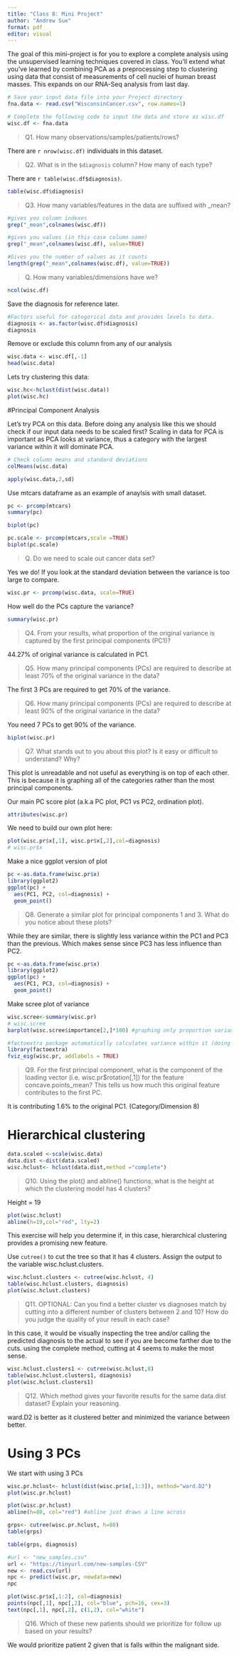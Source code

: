 ```yaml
---
title: "Class 8: Mini Project"
author: "Andrew Sue"
format: pdf
editor: visual
---
```


The goal of this mini-project is for you to explore a complete analysis using the unsupervised learning techniques covered in class. You’ll extend what you’ve learned by combining PCA as a preprocessing step to clustering using data that consist of measurements of cell nuclei of human breast masses. This expands on our RNA-Seq analysis from last day.

```r
# Save your input data file into your Project directory
fna.data <- read.csv("WisconsinCancer.csv", row.names=1)

# Complete the following code to input the data and store as wisc.df
wisc.df <- fna.data
```

> Q1. How many observations/samples/patients/rows? 

There are `r nrow(wisc.df)` individuals in this dataset.

> Q2. What is in the `$diagnosis` column? How many of each type? 

There are `r table(wisc.df$diagnosis)`. 
```r
table(wisc.df$diagnosis)
```
> Q3. How many variables/features in the data are suffixed with _mean?

```r
#gives you column indexes
grep("_mean",colnames(wisc.df)) 

#gives you values (in this case column name)
grep("_mean",colnames(wisc.df), value=TRUE) 

#Gives you the number of values as it counts 
length(grep("_mean",colnames(wisc.df), value=TRUE))
```
> Q. How many variables/dimensions have we? 

```r
ncol(wisc.df)
```
Save the diagnosis for reference later.
```r
#Factors useful for categorical data and provides levels to data. 
diagnosis <- as.factor(wisc.df$diagnosis)
diagnosis
```
 Remove or exclude this column from any of our analysis
```r
wisc.data <- wisc.df[,-1]
head(wisc.data)
```
Lets try clustering this data: 

```r
wisc.hc<-hclust(dist(wisc.data))
plot(wisc.hc)
```

#Principal Component Analysis

Let's try PCA on this data. Before doing any analysis like this we should check if our input data needs to be scaled first? Scaling in data for PCA is important as PCA looks at variance, thus a category with the largest variance within it will dominate PCA. 

```r
# Check column means and standard deviations
colMeans(wisc.data)

apply(wisc.data,2,sd)
```
Use mtcars dataframe as an example of anaylsis with small dataset. 
```r
pc <- prcomp(mtcars)
summary(pc)
```

```r
biplot(pc)
```

```r
pc.scale <- prcomp(mtcars,scale =TRUE)
biplot(pc.scale)
```
>Q. Do we need to scale out cancer data set?

Yes we do! If you look at the standard deviation between the variance is too large to compare. 

```r
wisc.pr <- prcomp(wisc.data, scale=TRUE)
```

How well do the PCs capture the variance? 
```r
summary(wisc.pr)
```
> Q4. From your results, what proportion of the original variance is captured by the first principal components (PC1)?

44.27% of original variance is calculated in PC1. 

> Q5. How many principal components (PCs) are required to describe at least 70% of the original variance in the data?

The first 3 PCs are required to get 70% of the variance. 

> Q6. How many principal components (PCs) are required to describe at least 90% of the original variance in the data?

You need 7 PCs to get 90% of the variance. 

```r
biplot(wisc.pr)
```
> Q7. What stands out to you about this plot? Is it easy or difficult to understand? Why?

This plot is unreadable and not useful as everything is on top of each other. This is because it is graphing all of the categories rather than the most principal components. 


Our main PC score plot (a.k.a PC plot, PC1 vs PC2, ordination plot).
```r
attributes(wisc.pr)
```
We need to build our own plot here: 
```r
plot(wisc.pr$x[,1], wisc.pr$x[,2],col=diagnosis)
# wisc.pr$x
```
Make a nice ggplot version of plot 
```r
pc <-as.data.frame(wisc.pr$x)
library(ggplot2)
ggplot(pc) + 
  aes(PC1, PC2, col=diagnosis) +
  geom_point()
```
> Q8. Generate a similar plot for principal components 1 and 3. What do you notice about these plots?

While they are similar, there is slightly less variance within the PC1 and PC3 than the previous. Which makes sense since PC3 has less influence than PC2. 
```r
pc <-as.data.frame(wisc.pr$x)
library(ggplot2)
ggplot(pc) + 
  aes(PC1, PC3, col=diagnosis) +
  geom_point()
```
Make scree plot of variance
```r
wisc.scree<-summary(wisc.pr)
# wisc.scree
barplot(wisc.scree$importance[2,]*100) #graphing only proportion variance
```
```r
#factoextra package automatically calculates variance within it (doing what you did above for you)
library(factoextra)
fviz_eig(wisc.pr, addlabels = TRUE)
```

> Q9. For the first principal component, what is the component of the loading vector (i.e. wisc.pr$rotation[,1]) for the feature concave.points_mean? This tells us how much this original feature contributes to the first PC.

It is contributing 1.6% to the original PC1. (Category/Dimension 8)

# Hierarchical clustering

```r
data.scaled <-scale(wisc.data)
data.dist <-dist(data.scaled)
wisc.hclust<- hclust(data.dist,method ="complete")
```
> Q10. Using the plot() and abline() functions, what is the height at which the clustering model has 4 clusters?

Height = 19
```r
plot(wisc.hclust)
abline(h=19,col="red", lty=2)
```

This exercise will help you determine if, in this case, hierarchical clustering provides a promising new feature.

Use `cutree()` to cut the tree so that it has 4 clusters. Assign the output to the variable wisc.hclust.clusters.
```r
wisc.hclust.clusters <- cutree(wisc.hclust, 4)
table(wisc.hclust.clusters, diagnosis)
plot(wisc.hclust.clusters)
```
> Q11. OPTIONAL: Can you find a better cluster vs diagnoses match by cutting into a different number of clusters between 2 and 10? How do you judge the quality of your result in each case?

In this case, it would be visually inspecting the tree and/or calling the predicted diagnosis to the actual to see if you are become farther due to the cuts. using the complete method, cutting at 4 seems to make the most sense.

```r
wisc.hclust.clusters1 <- cutree(wisc.hclust,8)
table(wisc.hclust.clusters1, diagnosis)
plot(wisc.hclust.clusters1)
```

> Q12. Which method gives your favorite results for the same data.dist dataset? Explain your reasoning.

ward.D2 is better as it clustered better and minimized the variance between better. 

# Using 3 PCs
We start with using 3 PCs

```r
wisc.pr.hclust<- hclust(dist(wisc.pr$x[,1:3]), method="ward.D2")
plot(wisc.pr.hclust)
```

```r
plot(wisc.pr.hclust)
abline(h=80, col="red") #abline just draws a line across
```
```r
grps<- cutree(wisc.pr.hclust, h=80)
table(grps)

table(grps, diagnosis)
```
```r
#url <- "new_samples.csv"
url <- "https://tinyurl.com/new-samples-CSV"
new <- read.csv(url)
npc <- predict(wisc.pr, newdata=new)
npc
```


```r
plot(wisc.pr$x[,1:2], col=diagnosis)
points(npc[,1], npc[,2], col="blue", pch=16, cex=3)
text(npc[,1], npc[,2], c(1,2), col="white")
```

> Q16. Which of these new patients should we prioritize for follow up based on your results?

We would prioritize patient 2 given that is falls within the malignant side. 